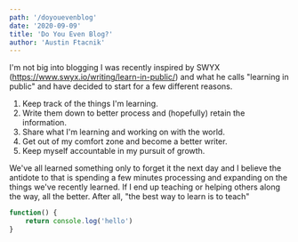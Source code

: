 ```yaml
---
path: '/doyouevenblog'
date: '2020-09-09'
title: 'Do You Even Blog?'
author: 'Austin Ftacnik'
---
```


I'm not big into blogging I was recently inspired by SWYX (https://www.swyx.io/writing/learn-in-public/) and what he calls "learning in public" and have decided to start for a few different reasons.

1. Keep track of the things I'm learning.
2. Write them down to better process and (hopefully) retain the information.
3. Share what I'm learning and working on with the world.
4. Get out of my comfort zone and become a better writer.
5. Keep myself accountable in my pursuit of growth.

We've all learned something only to forget it the next day and I believe the antidote to that is spending a few minutes processing and expanding on the things we've recently learned. If I end up teaching or helping others along the way, all the better. After all, "the best way to learn is to teach"

```javascript
function() {
    return console.log('hello')
}
```
